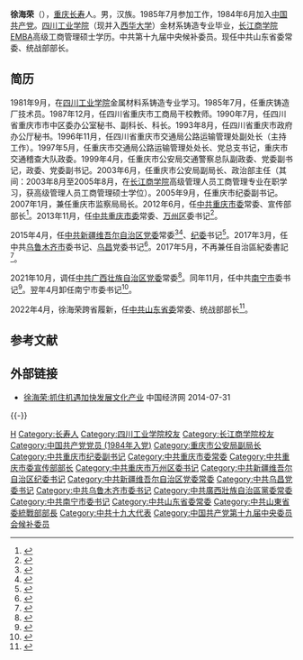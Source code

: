 '''徐海荣'''（{{bd|1964年|11月||catIdx=Xu徐}}），[[重庆市|重庆]][[长寿区|长寿]]人。男，汉族。1985年7月参加工作，1984年6月加入[[中国共产党|中国共产党]]。[[西华大学|四川工业学院]]（现并入[[西华大学|西华大学]]）金材系铸造专业毕业，[[长江商学院|长江商学院]]EMBA高级工商管理硕士学历。中共第十九届中央候补委员。现任中共山东省委常委、统战部部长。

== 简历 ==
1981年9月，在[[西华大学|四川工业学院]]金属材料系铸造专业学习。1985年7月，任重庆铸造厂技术员。1987年12月，任四川省重庆市工商局干校教师。1990年7月，任四川省重庆市市中区委办公室秘书、副科长、科长。1993年8月，任四川省重庆市政府办公厅秘书。1996年11月，任四川省重庆市交通局公路运输管理处副处长（主持工作）。1997年5月，任重庆市交通局公路运输管理处处长、党总支书记，重庆市交通稽查大队政委。1999年4月，任重庆市公安局交通警察总队副政委、党委副书记，政委、党委副书记。2003年6月，任重庆市公安局副局长、政治部主任（其间：2003年8月至2005年8月，在[[长江商学院|长江商学院]]高级管理人员工商管理专业在职学习，获高级管理人员工商管理硕士学位）。2005年9月，任重庆市纪委副书记。2007年1月，兼任重庆市监察局局长。2012年6月，任[[中国共产党重庆市委员会|中共重庆市委]]常委、宣传部部长<ref>{{cite web|title=徐海荣任重庆市委宣传部长|url=http://district.ce.cn/newarea/sddy/201207/02/t20120702_23452961.shtml|accessdate=2012-11-01|author=|date=2012-07-02|publisher=[[中国经济网|中国经济网]]|archive-date=2021-09-12|archive-url=https://web.archive.org/web/20210912043750/http://district.ce.cn/newarea/sddy/201207/02/t20120702_23452961.shtml}}</ref>。2013年11月，任[[中国共产党重庆市委员会|中共重庆市委]]常委、[[万州区|万州区]]委书记<ref>{{cite web|title=徐海荣兼任重庆市万州区委书记 吴政隆不再兼任|url=http://district.ce.cn/newarea/sddy/201311/20/t20131120_1779418.shtml|accessdate=2014-06-15|author=|date=2013-11-20|publisher=中国经济网|archive-date=2021-09-12|archive-url=https://web.archive.org/web/20210912043754/http://district.ce.cn/newarea/sddy/201311/20/t20131120_1779418.shtml}}</ref>。

2015年4月，任[[中国共产党新疆维吾尔自治区委员会|中共新疆维吾尔自治区党委]]常委<ref>{{cite web|title=渝疆两地换将 双“荣”常委职务调整|url=http://news.takungpao.com/mainland/focus/2015-04/2979261.html|accessdate=2015-04-22|author=|date=2015-04-22|publisher=大公报|archive-url=https://web.archive.org/web/20151127052623/http://news.takungpao.com/mainland/focus/2015-04/2979261.html|archive-date=2015-11-27|dead-url=no}}</ref><ref>{{cite web|title=重庆市委原常委徐海荣任新疆党委常委|url=http://news.sina.com.cn/c/2015-04-29/120631775954.shtml|accessdate=2015-04-29|author=|date=2015-04-29|publisher=新浪网|archive-date=2021-09-12|archive-url=https://web.archive.org/web/20210912043814/http://news.sina.com.cn/c/2015-04-29/120631775954.shtml}}</ref>、[[中国共产党新疆维吾尔自治区纪律检查委员会|纪委]]书记<ref>{{cite web|title=新任新疆党委常委徐海荣兼任自治区纪委书记|url=http://news.sohu.com/20150430/n412174867.shtml|accessdate=2015-04-30|author=|date=2015-04-30|publisher=搜狐网|archive-date=2021-09-12|archive-url=https://web.archive.org/web/20210912043817/http://news.sohu.com/20150430/n412174867.shtml}}</ref>。2017年3月，任中共[[乌鲁木齐市|乌鲁木齐市]]委书记、[[乌昌|乌昌]]党委书记<ref>{{cite news|url=http://www.thepaper.cn/newsDetail_forward_1642940|title=徐海荣任乌鲁木齐市委书记，李学军不再担任|author=|date=2017-03-19|work=|newspaper=澎湃新闻|accessdate=2017-03-19|archive-date=2019-06-10|archive-url=https://web.archive.org/web/20190610030426/http://www.thepaper.cn/newsDetail_forward_1642940}}</ref>。2017年5月，不再兼任自治區紀委書記<ref>{{cite web|title=罗东川任新疆自治区党委常委 接替徐海荣任纪委书记|url=http://district.ce.cn/newarea/sddy/201705/04/t20170504_22538632.shtml|accessdate=2017-05-04|author=|date=2017-05-04|publisher=中国经济网|archive-date=2022-06-18|archive-url=https://web.archive.org/web/20220618084130/http://district.ce.cn/newarea/sddy/201705/04/t20170504_22538632.shtml}}</ref>。

2021年10月，调任[[中国共产党广西壮族自治区委员会|中共广西壮族自治区党委]]常委<ref>{{Cite web|title=徐海荣任广西壮族自治区党委委员、常委|url=http://district.ce.cn/newarea/sddy/202110/09/t20211009_36976075.shtml|access-date=2021-10-09|publisher=中国经济网|archive-date=2022-06-18|archive-url=https://web.archive.org/web/20220618084148/http://district.ce.cn/newarea/sddy/202110/09/t20211009_36976075.shtml}}</ref>。同年11月，任中共[[南宁市|南宁市]]委书记<ref>{{cite web|title=中国共产党广西壮族自治区第十二届委员会书记、副书记、常委简历|url=http://www.gxnews.com.cn/staticpages/20211129/newgx61a4b3f1-20558240.shtml|accessdate=2021-11-29|date=2021-11-29|publisher=广西新闻网|archive-date=2021-11-29|archive-url=https://web.archive.org/web/20211129204906/http://www.gxnews.com.cn/staticpages/20211129/newgx61a4b3f1-20558240.shtml}}</ref>。翌年4月卸任南宁市委书记<ref>{{cite web|title=农生文任南宁市委书记 徐海荣不再担任|url=http://district.ce.cn/newarea/sddy/202204/16/t20220416_37500867.shtml|accessdate=2022-04-16|website=中国经济网|archive-date=2022-04-17|archive-url=https://web.archive.org/web/20220417142201/http://district.ce.cn/newarea/sddy/202204/16/t20220416_37500867.shtml}}</ref>。

2022年4月，徐海荣跨省履新，任[[中国共产党山东省委员会|中共山东省委]]常委、统战部部长<ref>{{Cite web|title=徐海荣任山东省委常委、省委统战部部长 张江汀不再担任|url=http://district.ce.cn/newarea/sddy/202204/18/t20220418_37505066.shtml|access-date=2022-04-18|publisher=中国经济网|archive-date=2022-04-23|archive-url=https://web.archive.org/web/20220423011656/http://district.ce.cn/newarea/sddy/202204/18/t20220418_37505066.shtml}}</ref>。

==参考文献==
{{reflist|3}}

==外部链接==
*[http://www.ce.cn/culture/gd/201303/09/t20130309_24183419.shtml 徐海荣:抓住机遇加快发展文化产业] {{Wayback|url=http://www.ce.cn/culture/gd/201303/09/t20130309_24183419.shtml |date=20190609024022 }} 中国经济网 2014-07-31

{{-}}
{{start box}}
{{s-ppo|cpc}}
{{s-before|[[张江汀|张江汀]]}}
{{s-title|[[中国共产党山东省委员会|中国共产党山东省委员会]]统一战线工作部部长|2022年4月－}}
{{s-inc}}
{{s-before|[[王小东|王小东]]}}
{{s-title|[[中国共产党南宁市委员会|中国共产党南宁市委员会]]书记|2021年11月－2022年4月}}
{{s-after|[[农生文|农生文]]}}
{{s-before|[[李学军|李学军]]|rows=2}}
{{s-title|[[中国共产党乌鲁木齐市昌吉州委员会|中国共产党乌鲁木齐市昌吉州委员会]]书记|2017年3月－2021年10月}}
{{s-after|[[杨发森|杨发森]]|rows=2}}
{{s-title|[[中国共产党乌鲁木齐市委员会|中国共产党乌鲁木齐市委员会]]书记|2017年3月－2021年10月}}
{{s-before|[[宋爱荣|宋爱荣]]}}
{{s-title|[[中国共产党新疆维吾尔自治区纪律检查委员会|中国共产党新疆维吾尔自治区纪律检查委员会]]书记|2015年4月－2017年5月}}
{{s-after|[[罗东川|罗东川]]}}
{{s-before|[[吴政隆|吴政隆]]}}
{{s-title|[[中国共产党重庆市万州区委员会|中国共产党重庆市万州区委员会]]书记|2013年11月－2015年4月}}
{{s-after|[[王显刚|王显刚]]}}
{{s-before|[[何事忠|何事忠]]}}
{{s-title|[[中国共产党重庆市委员会|中国共产党重庆市委员会]]宣传部部长|2012年6月－2013年11月}}
{{s-after|[[燕平_(1958年)|燕平]]}}
{{s-gov|prc}}
{{s-before|[[李昌伦|李昌伦]]}}
{{s-title|[[重庆市监察局|重庆市监察局]]局长|2007年2月－2012年9月}}
{{s-after|[[李维超|李维超]]}}
{{end box}}
{{山东省领导人}}
{{中华人民共和国南宁市正职领导人}}

{{DEFAULTSORT:Xu徐}}
[[Category:徐姓|H]]
[[Category:长寿人|Category:长寿人]]
[[Category:四川工业学院校友|Category:四川工业学院校友]]
[[Category:长江商学院校友|Category:长江商学院校友]]
[[Category:中国共产党党员_(1984年入党)|Category:中国共产党党员 (1984年入党)]]
[[Category:重庆市公安局副局长|Category:重庆市公安局副局长]]
[[Category:中共重庆市纪委副书记|Category:中共重庆市纪委副书记]]
[[Category:中共重庆市委常委|Category:中共重庆市委常委]]
[[Category:中共重庆市委宣传部部长|Category:中共重庆市委宣传部部长]]
[[Category:中共重庆市万州区委书记|Category:中共重庆市万州区委书记]]
[[Category:中共新疆维吾尔自治区纪委书记|Category:中共新疆维吾尔自治区纪委书记]]
[[Category:中共新疆维吾尔自治区党委常委|Category:中共新疆维吾尔自治区党委常委]]
[[Category:中共乌昌党委书记|Category:中共乌昌党委书记]]
[[Category:中共乌鲁木齐市委书记|Category:中共乌鲁木齐市委书记]]
[[Category:中共廣西壯族自治區黨委常委|Category:中共廣西壯族自治區黨委常委]]
[[Category:中共南宁市委书记|Category:中共南宁市委书记]]
[[Category:中共山东省委常委|Category:中共山东省委常委]]
[[Category:中共山東省委統戰部部長|Category:中共山東省委統戰部部長]]
[[Category:中共十九大代表|Category:中共十九大代表]]
[[Category:中国共产党第十九届中央委员会候补委员|Category:中国共产党第十九届中央委员会候补委员]]